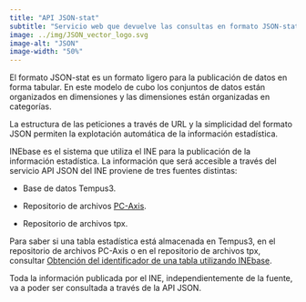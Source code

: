 ```yaml
---
title: "API JSON-stat"
subtitle: "Servicio web que devuelve las consultas en formato JSON-stat"
image: ../img/JSON_vector_logo.svg
image-alt: "JSON"
image-width: "50%"
---
```


El formato JSON-stat es un formato ligero para la publicación de datos en forma tabular. En este modelo de cubo los conjuntos de datos están organizados en dimensiones y las dimensiones están organizadas en categorías. 

La estructura de las peticiones a través de URL y la simplicidad del formato JSON permiten la explotación automática de la información estadística.

INEbase es el sistema que utiliza el INE para la publicación de la información estadística. La información que será accesible a través del servicio API JSON del INE proviene de tres fuentes distintas:

-   Base de datos Tempus3.

-   Repositorio de archivos [PC-Axis](https://www.ine.es/ss/Satellite?L=es_ES&c=Page&cid=1254735116596&p=1254735116596&pagename=ProductosYServicios%2FPYSLayout).

-   Repositorio de archivos tpx.

Para saber si una tabla estadística está almacenada en Tempus3, en el repositorio de archivos PC-Axis o en el repositorio de archivos tpx, consultar [Obtención del identificador de una tabla utilizando INEbase](codigos_identificadores.html#obtenci%C3%B3n-del-identificador-de-una-tabla-utilizando-inebase).

Toda la información publicada por el INE, independientemente de la fuente, va a poder ser consultada a través de la API JSON.
